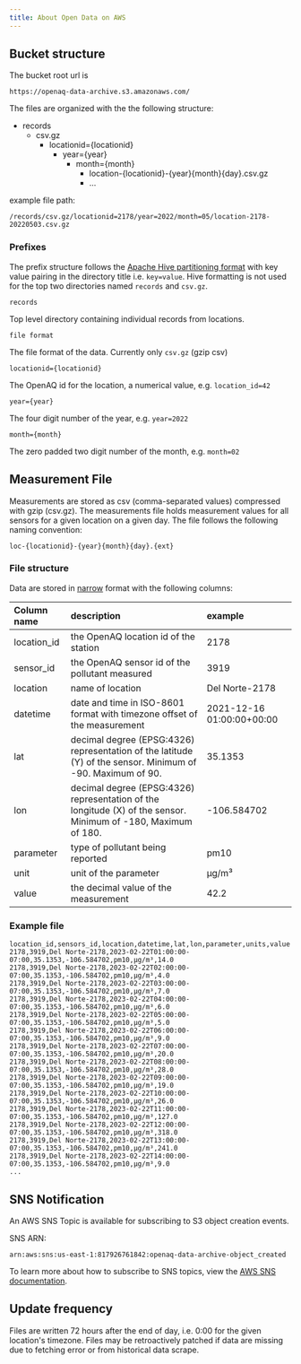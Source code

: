 ```yaml
---
title: About Open Data on AWS
---
```


## Bucket structure

The bucket root url is 

```
https://openaq-data-archive.s3.amazonaws.com/
```

The files are organized with the the following structure:


<FileTree>

- records
  - csv.gz
    - locationid=\{locationid\}
      - year=\{year\}
        - month=\{month\}
          - location-\{locationid\}-\{year\}\{month\}\{day\}.csv.gz
          - ...

</FileTree>


example file path:

```
/records/csv.gz/locationid=2178/year=2022/month=05/location-2178-20220503.csv.gz
```

### Prefixes

The prefix structure follows the [Apache Hive partitioning format](https://athena.guide/articles/hive-style-partitioning/) with key value pairing in the directory title i.e. `key=value`. Hive formatting is not used for the top two directories named `records` and `csv.gz`.

 `records`

Top level directory containing individual records from locations.

 `file format`

The file format of the data. Currently only `csv.gz` (gzip csv)

 `locationid={locationid}`

The OpenAQ id for the location, a numerical value, e.g. `location_id=42`

 `year={year}`

The four digit number of the year, e.g. `year=2022`

`month={month}`

The zero padded two digit number of the month, e.g. `month=02`

## Measurement File

Measurements are stored as csv (comma-separated values) compressed with gzip (csv.gz). The measurements file holds measurement values for all sensors for a given location on a given day. The file follows the following naming convention: 

`loc-{locationid}-{year}{month}{day}.{ext}`

### File structure

Data are stored in [narrow](https://en.wikipedia.org/wiki/Wide_and_narrow_data#Narrow) format with the following columns: 

| Column name | description                                                                                                    | example                   |
| :---------- | :------------------------------------------------------------------------------------------------------------- | :------------------------ |
| location_id | the OpenAQ location id of the station                                                                          | 2178                      |
| sensor_id   | the OpenAQ sensor id of the pollutant measured                                                                 | 3919                      |
| location    | name of location                                                                                               | Del Norte-2178            |
| datetime    | date and time in ISO-8601 format with timezone offset of the measurement                                       | 2021-12-16 01:00:00+00:00 |
| lat         | decimal degree (EPSG:4326) representation of the latitude (Y) of the sensor. Minimum of -90. Maximum of 90.    | 35.1353                   |
| lon         | decimal degree (EPSG:4326) representation of the longitude (X) of the sensor. Minimum of -180, Maximum of 180. | \-106.584702              |
| parameter   | type of pollutant being reported                                                                               | pm10                      |
| unit        | unit of the parameter                                                                                          | µg/m³                     |
| value       | the decimal value of the measurement                                                                           | 42.2                      |

### Example file

```csv
location_id,sensors_id,location,datetime,lat,lon,parameter,units,value
2178,3919,Del Norte-2178,2023-02-22T01:00:00-07:00,35.1353,-106.584702,pm10,µg/m³,14.0
2178,3919,Del Norte-2178,2023-02-22T02:00:00-07:00,35.1353,-106.584702,pm10,µg/m³,4.0
2178,3919,Del Norte-2178,2023-02-22T03:00:00-07:00,35.1353,-106.584702,pm10,µg/m³,7.0
2178,3919,Del Norte-2178,2023-02-22T04:00:00-07:00,35.1353,-106.584702,pm10,µg/m³,6.0
2178,3919,Del Norte-2178,2023-02-22T05:00:00-07:00,35.1353,-106.584702,pm10,µg/m³,5.0
2178,3919,Del Norte-2178,2023-02-22T06:00:00-07:00,35.1353,-106.584702,pm10,µg/m³,9.0
2178,3919,Del Norte-2178,2023-02-22T07:00:00-07:00,35.1353,-106.584702,pm10,µg/m³,20.0
2178,3919,Del Norte-2178,2023-02-22T08:00:00-07:00,35.1353,-106.584702,pm10,µg/m³,28.0
2178,3919,Del Norte-2178,2023-02-22T09:00:00-07:00,35.1353,-106.584702,pm10,µg/m³,19.0
2178,3919,Del Norte-2178,2023-02-22T10:00:00-07:00,35.1353,-106.584702,pm10,µg/m³,26.0
2178,3919,Del Norte-2178,2023-02-22T11:00:00-07:00,35.1353,-106.584702,pm10,µg/m³,127.0
2178,3919,Del Norte-2178,2023-02-22T12:00:00-07:00,35.1353,-106.584702,pm10,µg/m³,318.0
2178,3919,Del Norte-2178,2023-02-22T13:00:00-07:00,35.1353,-106.584702,pm10,µg/m³,241.0
2178,3919,Del Norte-2178,2023-02-22T14:00:00-07:00,35.1353,-106.584702,pm10,µg/m³,9.0
...

```

## SNS Notification

An AWS SNS Topic is available for subscribing to S3 object creation events.

SNS ARN:

```
arn:aws:sns:us-east-1:817926761842:openaq-data-archive-object_created
```

To learn more about how to subscribe to SNS topics, view the
[AWS SNS documentation](https://docs.aws.amazon.com/sns/latest/dg/sns-create-subscribe-endpoint-to-topic.html).

## Update frequency

Files are written 72 hours after the end of day, i.e. 0:00 for the given
location's timezone. Files may be retroactively patched if data are missing due
to fetching error or from historical data scrape.
